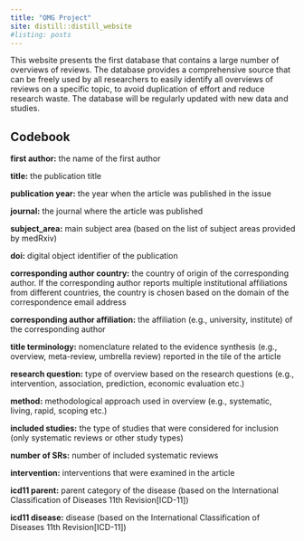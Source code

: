 ```yaml
---
title: "OMG Project"
site: distill::distill_website
#listing: posts
---
```



This website presents the first database that contains a large number of overviews of reviews. The database provides a
comprehensive source that can be freely used by all researchers to easily identify all overviews of reviews on a specific topic, to avoid duplication of effort and reduce research waste. 
The database will be regularly updated with new data and studies.


## Codebook

**first author:** the name of the first author

**title:** the publication title 

**publication year:** the year when the article was published in the issue

**journal:** the journal where the article was published

**subject_area:** main subject area (based on the list of subject areas provided by medRxiv)

**doi:** digital object identifier of the publication 

**corresponding author country:** the country of origin of the corresponding author. If the corresponding author reports multiple institutional affiliations from different countries, the country is chosen based on the domain of the correspondence email address

**corresponding author affiliation:** the affiliation (e.g., university, institute) of the corresponding author

**title terminology:** nomenclature related to the evidence synthesis (e.g., overview, meta-review, umbrella review) reported in the tile of the article

**research question:** type of overview based on the research questions (e.g., intervention, association, prediction, economic evaluation etc.)

**method:** methodological approach used in overview (e.g., systematic, living, rapid, scoping etc.)

**included studies:** the type of studies that were considered for inclusion (only systematic reviews or other study types)

**number of SRs:** number of included systematic reviews

**intervention:** interventions that were examined in the article

**icd11 parent:** parent category of the disease (based on the International Classification of Diseases 11th Revision[ICD-11]) 

**icd11 disease:** disease (based on the International Classification of Diseases 11th Revision[ICD-11])
